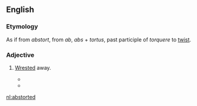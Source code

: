 ==English==

===Etymology===
As if from ''abstort'', from {{etyl|la|en}} ''ab'', ''abs'' + ''tortus'', past participle of ''torquere'' to [[twist]].

===Adjective===
{{en-adj}}

# {{label|en|obsolete|rare}} [[wrested|Wrested]] away.
#* {{quote-book|title=The Alpha, or first principle of the human mind|year=1855|passage=He has '''abstorted''' the Lightning from the clouds|author=Edward Nichols Dennys}}
#* {{quote-book|passage=by adopting a pure normal regimen, which strikes at the root of all quackery and causes it to die a sudden and '''abstorted''' death.|year=1850|title=American Vegetarian & Health Journal}}

[[nl:abstorted]]